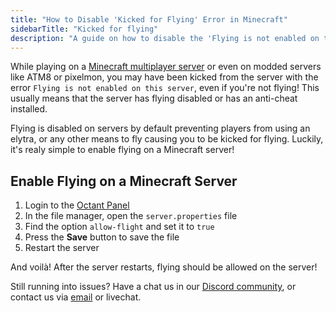 ```yaml
---
title: "How to Disable 'Kicked for Flying' Error in Minecraft"
sidebarTitle: "Kicked for flying"
description: "A guide on how to disable the 'Flying is not enabled on this server' error message on a Minecraft server."
---
```


While playing on a [Minecraft multiplayer server](https://octant.sh/games/minecraft) or even on modded servers like ATM8 or pixelmon, you may have been kicked from the server with the error `Flying is not enabled on this server`, even if you're not flying! This usually means that the server has flying disabled or has an anti-cheat installed.

Flying is disabled on servers by default preventing players from using an elytra, or any other means to fly causing you to be kicked for flying. Luckily, it's realy simple to enable flying on a Minecraft server!

## Enable Flying on a Minecraft Server
1. Login to the [Octant Panel](https://my.octant.sh)
2. In the file manager, open the `server.properties` file
3. Find the option `allow-flight` and set it to `true`
4. Press the **Save** button to save the file
5. Restart the server

And voilà! After the server restarts, flying should be allowed on the server!

Still running into issues? Have a chat us in our [Discord community](https://octant.sh/compute), or contact us via [email](mailto:support@octant.sh) or livechat.